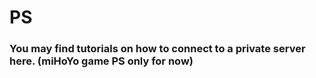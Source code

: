 # PS
### You may find tutorials on how to connect to a private server here. (miHoYo game PS only for now)

